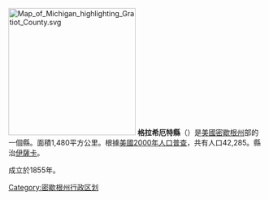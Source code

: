 [[File:Map_of_Michigan_highlighting_Gratiot_County.svg|250px]]
'''格拉希厄特縣'''（{{lang-en|Gratiot County}}）是[[美國|美國]][[密歇根州|密歇根州]]部的一個縣。面積1,480平方公里。根據[[美國2000年人口普查|美國2000年人口普查]]，共有人口42,285。縣治[[伊薩卡_(密歇根州)|伊薩卡]]。

成立於1855年。
{{Michigan}}
{{Michigan-stub}}
{{DEFAULTSORT:Gratiot County, Michigan}}
 
[[Category:密歇根州行政区划|Category:密歇根州行政区划]]